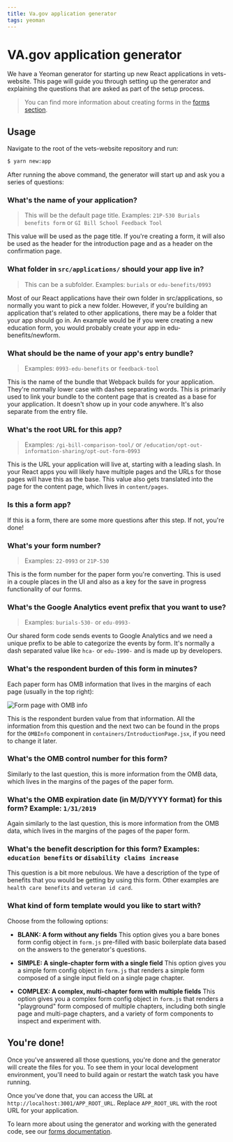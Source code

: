 ```yaml
---
title: Va.gov application generator
tags: yeoman
---
```


# VA.gov application generator

We have a Yeoman generator for starting up new React applications in vets-website. This page will guide you through setting up the generator and explaining the questions that are asked as part of the setup process.

> You can find more information about creating forms in the [forms section](/forms).

## Usage

Navigate to the root of the vets-website repository and run:

```bash
$ yarn new:app
```

After running the above command, the generator will start up and ask you a series of questions:

### What's the name of your application?
> This will be the default page title. Examples: `21P-530 Burials benefits form` or `GI Bill School Feedback Tool`

This value will be used as the page title. If you're creating a form, it will also be used as the header for the introduction page and as a header on the confirmation page.

### What folder in `src/applications/` should your app live in?
> This can be a subfolder. Examples: `burials` or `edu-benefits/0993`

Most of our React applications have their own folder in src/applications, so normally you want to pick a new folder. However, if you're building an application that's related to other applications, there may be a folder that your app should go in. An example would be if you were creating a new education form, you would probably create your app in edu-benefits/newform.

### What should be the name of your app's entry bundle?
> Examples: `0993-edu-benefits` or `feedback-tool`

This is the name of the bundle that Webpack builds for your application. They're normally lower case with dashes separating words. This is primarily used to link your bundle to the content page that is created as a base for your application. It doesn't show up in your code anywhere. It's also separate from the entry file.

### What's the root URL for this app?
> Examples: `/gi-bill-comparison-tool/` or `/education/opt-out-information-sharing/opt-out-form-0993`

This is the URL your application will live at, starting with a leading slash. In your React apps you will likely have multiple pages and the URLs for those pages will have this as the base. This value also gets translated into the page for the content page, which lives in `content/pages`.

### Is this a form app?

If this is a form, there are some more questions after this step. If not, you're done!

### What's your form number?
> Examples: `22-0993` or `21P-530`

This is the form number for the paper form you're converting. This is used in a couple places in the UI and also as a key for the save in progress functionality of our forms.

### What's the Google Analytics event prefix that you want to use?
> Examples: `burials-530-` or `edu-0993-`

Our shared form code sends events to Google Analytics and we need a unique prefix to be able to categorize the events by form. It's normally a dash separated value like `hca-` or `edu-1990-` and is made up by developers.

### What's the respondent burden of this form in minutes?

Each paper form has OMB information that lives in the margins of each page (usually in the top right):

![Form page with OMB info](../../images/omb_form_info.png)

This is the respondent burden value from that information. All the information from this question and the next two can be found in the props for the `OMBInfo` component in `containers/IntroductionPage.jsx`, if you need to change it later.

### What's the OMB control number for this form?

Similarly to the last question, this is more information from the OMB data, which lives in the margins of the pages of the paper form.

### What's the OMB expiration date (in M/D/YYYY format) for this form? Example: `1/31/2019`

Again similarly to the last question, this is more information from the OMB data, which lives in the margins of the pages of the paper form.

### What's the benefit description for this form? Examples: `education benefits` or `disability claims increase`

This question is a bit more nebulous. We have a description of the type of benefits that you would be getting by using this form. Other examples are `health care benefits` and `veteran id card`.

### What kind of form template would you like to start with?

Choose from the following options:

- **BLANK: A form without any fields**
  This option gives you a bare bones form config object in `form.js` pre-filled with basic boilerplate data based on the answers to the generator's questions.

- **SIMPLE: A single-chapter form with a single field**
  This option gives you a simple form config object in `form.js` that renders a simple form composed of a single input field on a single page chapter.

- **COMPLEX: A complex, multi-chapter form with multiple fields**
  This option gives you a complex form config object in `form.js` that renders a "playground" form composed of multiple chapters, including both single page and multi-page chapters, and a variety of form components to inspect and experiment with.

## You're done!

Once you've answered all those questions, you're done and the generator will create the files for you. To see them in your local development environment, you'll need to build again or restart the watch task you have running.

Once you've done that, you can access the URL at `http://localhost:3001/APP_ROOT_URL`. Replace `APP_ROOT_URL` with the root URL for your application.

To learn more about using the generator and working with the generated code, see our [forms documentation](/forms).

